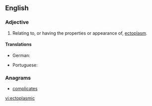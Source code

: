 ==English==

===Adjective===
{{en-adj}}

# Relating to, or having the properties or appearance of, [[ectoplasm]].

====Translations====
{{trans-top}}
* German: {{t|de|ektoplasmisch}}
{{trans-mid}}
* Portuguese: {{t+|pt|ectoplásmico}}
{{trans-bottom}}

===Anagrams===
* [[complicates#English|complicates]]


[[vi:ectoplasmic]]